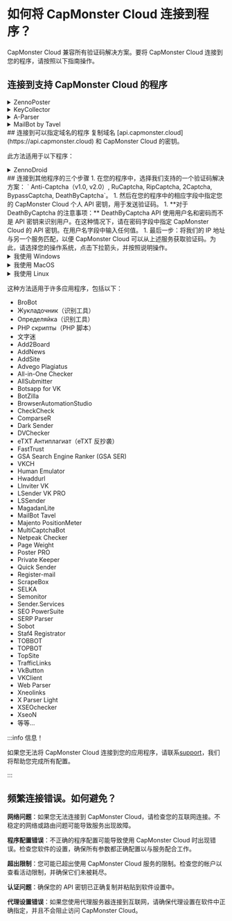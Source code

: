 ﻿---
sidebar_position: 1
sidebar_label: 如何将 CapMonster Cloud 连接到程序？
---


<ArticleHead slug="extension/external-program" />

# 如何将 CapMonster Cloud 连接到程序？
CapMonster Cloud 兼容所有验证码解决方案。要将 CapMonster Cloud 连接到您的程序，请按照以下指南操作。
## 连接到支持 CapMonster Cloud 的程序
<details>
<summary>ZennoPoster</summary>

![](./images/external-program/zennoposter.png)
</details>

<details>
<summary>KeyCollector</summary>

选择“使用 CapMonster Cloud”并输入您的个人 API 密钥。

![](./images/external-program/Aspose.Words.65ffb1d6-0a55-415c-84ac-f87a8022a7cc.003.png)
</details>

<details>
<summary>A-Parser</summary>

要解决 reCAPTCHA，请选择 Util::ReCaptcha2 并在提供者字段中指定密钥。

![](./images/external-program/aparser.png)

要解决标准验证码，请选择“Util::Antigate”并将“api.capmonster.cloud”指定为“Antigate domain”的值。在“key”字段中指定您的个人 API 密钥。

![](./images/external-program/aparser2.png)
</details>

<details>
<summary>MailBot by Tavel</summary>

![](./images/external-program/Aspose.Words.65ffb1d6-0a55-415c-84ac-f87a8022a7cc.006.png)
</details>
## 连接到可以指定域名的程序
复制域名 [api.capmonster.cloud](https://api.capmonster.cloud) 和 CapMonster Cloud 的密钥。

此方法适用于以下程序：

<details>
<summary>ZennoDroid</summary>

![](./images/external-program/Aspose.Words.65ffb1d6-0a55-415c-84ac-f87a8022a7cc.007.png)
</details>
## 连接到其他程序的三个步骤
1. 在您的程序中，选择我们支持的一个验证码解决方案：
   ` Anti-Captcha（v1.0, v2.0）, RuCaptcha, RipCaptcha, 2Captcha, BypassCaptcha, DeathByCaptcha`。
1. 然后在您的程序中的相应字段中指定您的 CapMonster Cloud 个人 API 密钥，用于发送验证码。
   1. **对于 DeathByCaptcha 的注意事项：** DeathByCaptcha API 使用用户名和密码而不是 API 密钥来识别用户。在这种情况下，请在密码字段中指定 CapMonster Cloud 的 API 密钥。在用户名字段中输入任何值。
1. 最后一步：将我们的 IP 地址与另一个服务匹配，以便 CapMonster Cloud 可以从上述服务获取验证码。为此，请选择您的操作系统，点击下拉箭头，并按照说明操作。

<details>
<summary>我使用 Windows</summary>

打开这个路径：C:\Windows\System32\drivers\etc\ 并找到名为 **hosts** 的文件。用记事本打开它，并在文档末尾添加以下行：

```
# capmonster.cloud 开始

65.21.216.235 rucaptcha.com

65.21.216.235 ripcaptcha.com

65.21.216.235 imacros2.rucaptcha.com

65.21.216.235 2captcha.com

65.21.216.235 imacros2.2captcha.com

65.21.216.235 dc.antigate.com

65.21.216.235 anti-captcha.net

65.21.216.235 antigate.com

65.21.216.235 anticaptcha.com

65.21.216.235 www.anti-captcha.net

65.21.216.235 www.antigate.com

65.21.216.235 www.anticaptcha.com

65.21.216.235 anti-captcha.com

65.21.216.235 api.anti-captcha.com

65.21.216.235 bypasscaptcha.com

65.21.216.235 www.bypasscaptcha.com

65.21.216.235 api.dbcapi.me

65.21.216.235 api.deathbycaptcha.com

65.21.216.235 api.deathbycaptcha.eu

65.21.216.235 api.dbc.me

# capmonster.cloud 结束
```

保存。
:::info 信息
` `在某些情况下，您可能需要管理员权限来保存文件。在这种情况下，您将需要遵循这些简单的指示：

1. 在任务栏的搜索栏中开始输入“记事本”。一旦找到结果，请右键单击它，然后选择“以管理员身份运行”。

![](./images/external-program/Aspose.Words.65ffb1d6-0a55-415c-84ac-f87a8022a7cc.008.png)

1. 在记事本的上部菜单中，点击“文件” — “打开”，并指定路径到“hosts”文件：*C:\Windows\System32\drivers\etc.* 如果在文件夹中有多个同名文件，请打开没有扩展名的文件。
1. 对“hosts”文件进行更改，然后在菜单中保存文件。
   :::

尝试访问这些任何一个域名。如果一切正确，将会打开一个空白页面。果您无法完成此操作，请联系[support](https://helpdesk.zennolab.com/conversation/new)，我们将帮助您进行所有配置！
</details>

<details>
<summary>我使用 MacOS</summary>

通过 Spotlight 或 Launchpad 打开 Terminal。

![](./images/external-program/Aspose.Words.65ffb1d6-0a55-415c-84ac-f87a8022a7cc.009.png)

在应用程序窗口中，输入打开 Nano 文本编辑器的命令：`sudo nano /etc/hosts`

输入命令后，按 Enter 键，输入您的管理员密码，再次按 Enter 键。

:::info 信息
输入管理员密码的过程不会显示出来。只需输入密码，点击 Enter 键，您就可以进入系统。
:::

现在您已经进入了 Nano 文本编辑器。

:::info 信息
这里鼠标和触控板都无法使用。您只能使用键盘。
:::

将以下行添加到文档的末尾：
```
# capmonster.cloud 开始

65.21.216.235 rucaptcha.com

65.21.216.235 ripcaptcha.com

65.21.216.235 imacros2.rucaptcha.com

65.21.216.235 2captcha.com

65.21.216.235 imacros2.2captcha.com

65.21.216.235 dc.antigate.com

65.21.216.235 anti-captcha.net

65.21.216.235 antigate.com

65.21.216.235 anticaptcha.com

65.21.216.235 www.anti-captcha.net

65.21.216.235 www.antigate.com

65.21.216.235 www.anticaptcha.com

65.21.216.235 anti-captcha.com

65.21.216.235 api.anti-captcha.com

65.21.216.235 bypasscaptcha.com

65.21.216.235 www.bypasscaptcha.com

65.21.216.235 api.dbcapi.me

65.21.216.235 api.deathbycaptcha.com

65.21.216.235 api.deathbycaptcha.eu

65.21.216.235 api.dbc.me

# capmonster.cloud 结束
```

完成修改后，按 Ctrl+O 保存更改。之后，按 Ctrl+X 然后按 Enter 键退出编辑器。

要查看更改，请清除 DNS 缓存。为此，请输入以下命令：`sudo killall -HUP mDNSResponder`。这将清除您的 Mac 上的 DNS 缓存，并使操作系统看到 Hosts 文件中的更改。

尝试访问这些任何一个域名。如果一切正确，将会打开一个空白页面。如果您无法完成此操作，请联系[support](https://helpdesk.zennolab.com/conversation/new)，我们将帮助您进行所有配置。
</details>

<details>
<summary>我使用 Linux</summary>

在应用程序窗口中，输入打开 Nano 文本编辑器的命令：`sudo nano /etc/hosts`

输入命令后，按 Enter 键。现在您已经进入了 Nano 文本编辑器。

将以下行添加到文档的末尾：
```
# capmonster.cloud 开始

65.21.216.235 rucaptcha.com

65.21.216.235 ripcaptcha.com

65.21.216.235 imacros2.rucaptcha.com

65.21.216.235 2captcha.com

65.21.216.235 imacros2.2captcha.com

65.21.216.235 dc.antigate.com

65.21.216.235 anti-captcha.net

65.21.216.235 antigate.com

65.21.216.235 anticaptcha.com

65.21.216.235 www.anti-captcha.net

65.21.216.235 www.antigate.com

65.21.216.235 www.anticaptcha.com

65.21.216.235 anti-captcha.com

65.21.216.235 api.anti-captcha.com

65.21.216.235 bypasscaptcha.com

65.21.216.235 www.bypasscaptcha.com

65.21.216.235 api.dbcapi.me

65.21.216.235 api.deathbycaptcha.com

65.21.216.235 api.deathbycaptcha.eu

65.21.216.235 api.dbc.me

# capmonster.cloud 结束
```

完成修改后，点击 Ctrl+X 然后按 Y 来应用这些更改。

尝试访问这些任何一个域名。如果一切正确，将会打开一个空白页面。如果您无法完成此操作，请联系[support](https://helpdesk.zennolab.com/conversation/new)，我们将帮助您进行所有配置。
</details>

这种方法适用于许多应用程序，包括以下：

- BroBot
- Жукладочник（识别工具）
- Определяйка（识别工具）
- PHP скрипты（PHP 脚本）
- 文字迷
- Add2Board
- AddNews
- AddSite
- Advego Plagiatus
- All-in-One Checker
- AllSubmitter
- Botsapp for VK
- BotZilla
- BrowserAutomationStudio
- CheckCheck
- ComparseR
- Dark Sender
- DVChecker
- eTXT Антиплагиат（eTXT 反抄袭）
- FastTrust
- GSA Search Engine Ranker (GSA SER)
- VKCH
- Human Emulator
- Hwaddurl
- LInviter VK
- LSender VK PRO
- LSSender
- MagadanLite
- MailBot Tavel
- Majento PositionMeter
- MultiCaptchaBot
- Netpeak Checker
- Page Weight
- Poster PRO
- Private Keeper
- Quick Sender
- Register-mail
- ScrapeBox
- SELKA
- Semonitor
- Sender.Services
- SEO PowerSuite
- SERP Parser
- Sobot
- Staf4 Registrator
- TOBBOT
- TOPBOT
- TopSite
- TrafficLinks
- VkButton
- VKClient
- Web Parser
- Xneolinks
- X Parser Light
- XSEOchecker
- XseoN
- 等等...

:::info 信息！

如果您无法将 CapMonster Cloud 连接到您的应用程序，请联系[support](https://helpdesk.zennolab.com/conversation/new)，我们将帮助您完成所有配置。

:::

## 频繁连接错误。如何避免？
**网络问题**：如果您无法连接到 CapMonster Cloud，请检查您的互联网连接。不稳定的网络或路由问题可能导致服务出现故障。

**程序配置错误**：不正确的程序配置可能导致使用 CapMonster Cloud 时出现错误。检查您软件的设置，确保所有参数都正确配置以与服务配合工作。

**超出限制**：您可能已超出使用 CapMonster Cloud 服务的限制。检查您的帐户以查看活动限制，并确保它们未被耗尽。

**认证问题**：确保您的 API 密钥已正确复制并粘贴到软件设置中。

**代理设置错误**：如果您使用代理服务器连接到互联网，请确保代理设置在软件中正确指定，并且不会阻止访问 CapMonster Cloud。
